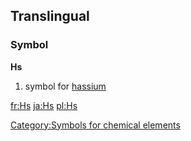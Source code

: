 ==Translingual==
===Symbol===
'''Hs'''
#{{chemistry}} symbol for [[hassium]]
[[Category:Symbols for chemical elements]]

[[fr:Hs]]
[[ja:Hs]]
[[pl:Hs]]